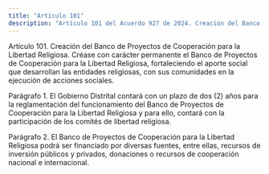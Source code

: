 ```yaml
---
title: "Artículo 101"
description: "Artículo 101 del Acuerdo 927 de 2024. Creación del Banco de Proyectos de Cooperación para la Libertad Religiosa."
---
```


Artículo 101. Creación del Banco de Proyectos de Cooperación para la Libertad Religiosa. Créase con carácter permanente el Banco de Proyectos de Cooperación para la Libertad Religiosa, fortaleciendo el aporte social que desarrollan las entidades religiosas, con sus comunidades en la ejecución de acciones sociales.
 
Parágrafo 1. El Gobierno Distrital contará con un plazo de dos (2) años para la reglamentación del funcionamiento del Banco de Proyectos de Cooperación para la Libertad Religiosa y para ello, contará con la participación de los comités de libertad religiosa.
 
Parágrafo 2. El Banco de Proyectos de Cooperación para la Libertad Religiosa podrá ser financiado por diversas fuentes, entre ellas, recursos de inversión públicos y privados, donaciones o recursos de cooperación nacional e internacional.